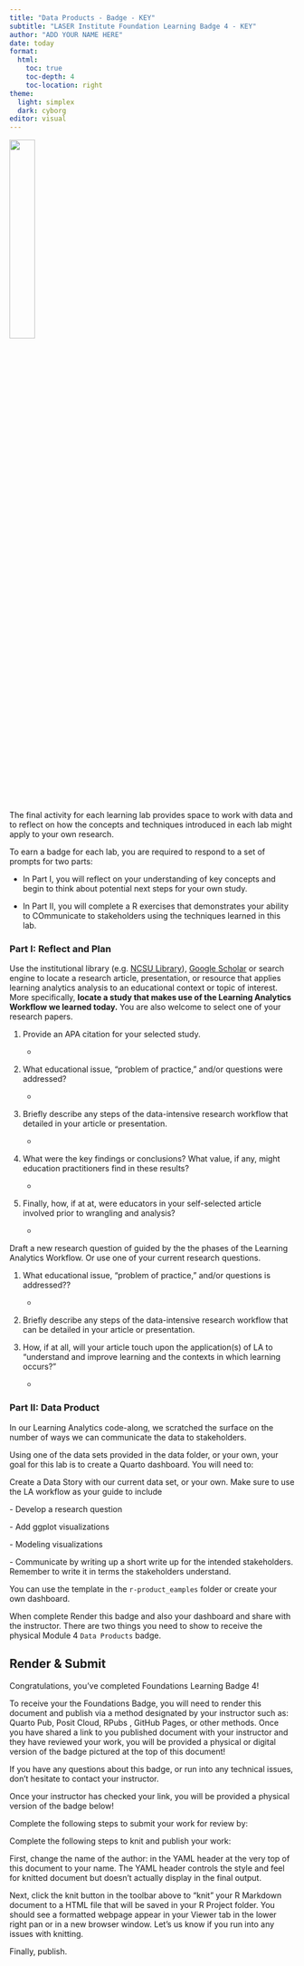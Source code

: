 ```yaml
---
title: "Data Products - Badge - KEY"
subtitle: "LASER Institute Foundation Learning Badge 4 - KEY"
author: "ADD YOUR NAME HERE"
date: today 
format:
  html:
    toc: true
    toc-depth: 4
    toc-location: right
theme:
  light: simplex
  dark: cyborg
editor: visual
---
```


![](img/FLA_DP_Hx.png){width="30%"}

The final activity for each learning lab provides space to work with data and to reflect on how the concepts and techniques introduced in each lab might apply to your own research.

To earn a badge for each lab, you are required to respond to a set of prompts for two parts: 

-   In Part I, you will reflect on your understanding of key concepts and begin to think about potential next steps for your own study.

-   In Part II, you will complete a R exercises that demonstrates your ability to COmmunicate to stakeholders using the techniques learned in this lab.

### Part I: Reflect and Plan

Use the institutional library (e.g. [NCSU Library](https://www.lib.ncsu.edu/#articles)), [Google Scholar](https://scholar.google.com/) or search engine to locate a research article, presentation, or resource that applies learning analytics analysis to an educational context or topic of interest. More specifically, **locate a study that makes use of the Learning Analytics Workflow we learned today.** You are also welcome to select one of your research papers.

1.  Provide an APA citation for your selected study.

    -   

2.  What educational issue, “problem of practice,” and/or questions were addressed?

    -   


3.  Briefly describe any steps of the data-intensive research workflow that detailed in your article or presentation. 



    -   

4.  What were the key findings or conclusions? What value, if any, might education practitioners find in these results?

    -   

5. Finally, how, if at at, were educators in your self-selected article involved prior to wrangling and analysis?

    -   

Draft a new research question of guided by the the phases of the Learning Analytics Workflow. Or use one of your current research questions.

1.  What educational issue, “problem of practice,” and/or questions is  addressed??

    -   

2.  Briefly describe any steps of the data-intensive research workflow that can be detailed in your article or presentation.
 


3.  How, if at all, will your article touch upon the application(s) of LA to “understand and improve learning and the contexts in which learning occurs?”

    -   

### Part II: Data Product

In our Learning Analytics code-along, we scratched the surface on the number of ways we can communicate the data to stakeholders.

Using one of the data sets provided in the data folder, or your own, your goal for this lab is to create a Quarto dashboard. You will need to:

Create a Data Story with our current data set, or your own. Make sure to use the LA
workflow as your guide to include

\- Develop a research question

\- Add ggplot visualizations

\- Modeling visualizations

\- Communicate by writing up a short write up for the intended
stakeholders. Remember to write it in terms the stakeholders understand.

You can use the template in the `r-product_eamples` folder or create your own dashboard.

When complete Render this badge and also your dashboard and share with the instructor. There are two things you need to show to receive the physical Module 4 `Data Products` badge.


## Render & Submit

Congratulations, you've completed Foundations Learning Badge 4!

To receive your the Foundations Badge, you will need to render this document and publish via a method designated by your instructor such as: Quarto Pub, Posit Cloud, RPubs , GitHub Pages, or other methods. Once you have shared a link to you published document with your instructor and they have reviewed your work, you will be provided a physical or digital version of the badge pictured at the top of this document!

If you have any questions about this badge, or run into any technical issues, don't hesitate to contact your instructor.

Once your instructor has checked your link, you will be provided a physical version of the badge below!

Complete the following steps to submit your work for review by:

Complete the following steps to knit and publish your work:

First, change the name of the author: in the YAML header at the very top of this document to your name. The YAML header controls the style and feel for knitted document but doesn't actually display in the final output.

Next, click the knit button in the toolbar above to "knit" your R Markdown document to a HTML file that will be saved in your R Project folder. You should see a formatted webpage appear in your Viewer tab in the lower right pan or in a new browser window. Let's us know if you run into any issues with knitting.

Finally, publish.
